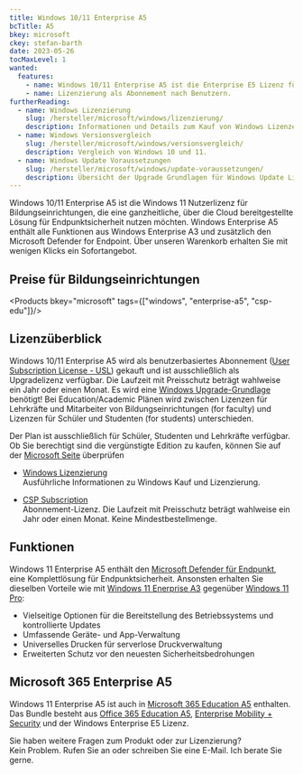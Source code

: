 ```yaml
---
title: Windows 10/11 Enterprise A5
bcTitle: A5
bkey: microsoft
ckey: stefan-barth
date: 2023-05-26
tocMaxLevel: 1
wanted:
  features:
    - name: Windows 10/11 Enterprise A5 ist die Enterprise E5 Lizenz für Bildungseinrichtungen
    - name: Lizenzierung als Abonnement nach Benutzern.
furtherReading:
  - name: Windows Lizenzierung
    slug: /hersteller/microsoft/windows/lizenzierung/
    description: Informationen und Details zum Kauf von Windows Lizenzen.
  - name: Windows Versionsvergleich
    slug: /hersteller/microsoft/windows/versionsvergleich/
    description: Vergleich von Windows 10 und 11.
  - name: Windows Update Voraussetzungen
    slug: /hersteller/microsoft/windows/update-voraussetzungen/
    description: Übersicht der Upgrade Grundlagen für Windows Update Lizenzen.
---
```




<Intro>

Windows 10/11 Enterprise A5 ist die Windows 11 Nutzerlizenz für Bildungseinrichtungen, die eine ganzheitliche, über die Cloud bereitgestellte Lösung für Endpunktsicherheit nutzen möchten.
Windows Enterprise A5 enthält alle Funktionen aus Windows Enterprise A3 und zusätzlich den Microsoft Defender for Endpoint. Über unseren Warenkorb erhalten Sie mit wenigen Klicks ein Sofortangebot.


</Intro>

<TOC />



## Preise für Bildungseinrichtungen

<Products bkey="microsoft" tags={["windows", "enterprise-a5", "csp-edu"]}/>


## Lizenzüberblick

Windows 10/11 Enterprise A5 wird als benutzerbasiertes Abonnement ([User Subscription License - USL](/hersteller/microsoft/microsoft-365/lizenzierung/#user-subscription-license-usl)) gekauft und ist ausschließlich als Upgradelizenz verfügbar. Die Laufzeit mit Preisschutz beträgt wahlweise ein Jahr oder einen Monat.
Es wird eine [Windows Upgrade-Grundlage](/hersteller/microsoft/windows/update-voraussetzungen/) benötigt! Bei Education/Academic Plänen wird zwischen Lizenzen für Lehrkräfte und Mitarbeiter von Bildungseinrichtungen (for faculty) und Lizenzen für Schüler und Studenten (for students) unterschieden.

Der Plan ist ausschließlich für Schüler, Studenten und Lehrkräfte verfügbar. Ob Sie berechtigt sind die vergünstigte Edition zu kaufen, können Sie auf der [Microsoft Seite](https://www.microsoft.com/de-de/education/products/office?rtc=1&market=de&activetab=tab%3Aprimaryr1) überprüfen


<ArrowList>

- [Windows Lizenzierung](/hersteller/microsoft/windows/lizenzierung/)<br />
  Ausführliche Informationen zu Windows Kauf und Lizenzierung.

- [CSP Subscription](/hersteller/microsoft/csp/)<br />
  Abonnement-Lizenz. Die Laufzeit mit Preisschutz beträgt wahlweise ein Jahr oder einen Monat. Keine Mindestbestellmenge.

</ArrowList>


## Funktionen

Windows 11 Enterprise A5 enthält den [Microsoft Defender für Endpunkt](/hersteller/microsoft/microsoft-365/defender/endpoint/), eine Komplettlösung für Endpunktsicherheit.
Ansonsten erhalten Sie dieselben Vorteile wie mit [Windows 11 Enerprise A3](/hersteller/microsoft/windows/enterprise/a3/) gegenüber [Windows 11 Pro](/hersteller/microsoft/windows/pro/):

<ArrowList>

-  Vielseitige Optionen für die Bereitstellung des Betriebssystems und kontrollierte Updates
-  Umfassende Geräte- und App-Verwaltung
-  Universelles Drucken für serverlose Druckverwaltung
-  Erweiterten Schutz vor den neuesten Sicherheitsbedrohungen

</ArrowList>

## Microsoft 365 Enterprise A5

Windows 11 Enterprise A5 ist auch in [Microsoft 365 Education A5](/hersteller/microsoft/microsoft-365/) enthalten. Das Bundle besteht aus [Office 365 Education A5](/hersteller/microsoft/office-365/education-a5/), [Enterprise Mobility + Security](/hersteller/microsoft/enterprise-mobility-security/) und der Windows Enterprise E5 Lizenz.


<GetInTouch theme="light">

Sie haben weitere Fragen zum Produkt oder zur Lizenzierung?<br />
Kein Problem. Rufen Sie an oder schreiben Sie eine E-Mail. Ich berate Sie gerne.

</GetInTouch>
